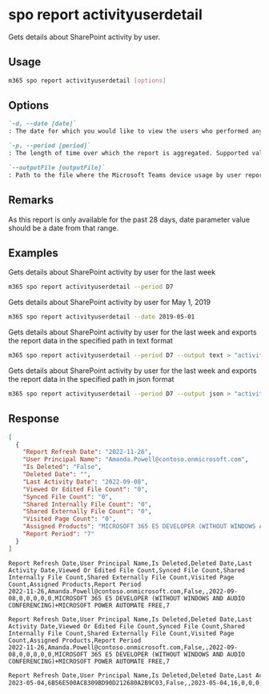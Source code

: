 
# spo report activityuserdetail

Gets details about SharePoint activity by user.

## Usage

```sh
m365 spo report activityuserdetail [options]
```

## Options

```md definition-list
`-d, --date [date]`
: The date for which you would like to view the users who performed any activity. Supported date format is `YYYY-MM-DD`. Specify either `date` or `period`, but not both.

`-p, --period [period]`
: The length of time over which the report is aggregated. Supported values `D7`, `D30`, `D90`, `D180`. Specify either `date` or `period`, but not both.

`--outputFile [outputFile]`
: Path to the file where the Microsoft Teams device usage by user report should be stored in.
```

<Global />

## Remarks

As this report is only available for the past 28 days, date parameter value should be a date from that range.

## Examples

Gets details about SharePoint activity by user for the last week

```sh
m365 spo report activityuserdetail --period D7
```

Gets details about SharePoint activity by user for May 1, 2019

```sh
m365 spo report activityuserdetail --date 2019-05-01
```

Gets details about SharePoint activity by user for the last week and exports the report data in the specified path in text format

```sh
m365 spo report activityuserdetail --period D7 --output text > "activityuserdetail.txt"
```

Gets details about SharePoint activity by user for the last week and exports the report data in the specified path in json format

```sh
m365 spo report activityuserdetail --period D7 --output json > "activityuserdetail.json"
```

## Response

<Tabs>
  <TabItem value="JSON">

  ```json
  [
    {
      "Report Refresh Date": "2022-11-26",
      "User Principal Name": "Amanda.Powell@contoso.onmicrosoft.com",
      "Is Deleted": "False",
      "Deleted Date": "",
      "Last Activity Date": "2022-09-08",
      "Viewed Or Edited File Count": "0",
      "Synced File Count": "0",
      "Shared Internally File Count": "0",
      "Shared Externally File Count": "0",
      "Visited Page Count": "0",
      "Assigned Products": "MICROSOFT 365 E5 DEVELOPER (WITHOUT WINDOWS AND AUDIO CONFERENCING)+MICROSOFT POWER AUTOMATE FREE",
      "Report Period": "7"
    }
  ]
  ```

  </TabItem>
  <TabItem value="Text">

  ```text
  Report Refresh Date,User Principal Name,Is Deleted,Deleted Date,Last Activity Date,Viewed Or Edited File Count,Synced File Count,Shared Internally File Count,Shared Externally File Count,Visited Page Count,Assigned Products,Report Period
  2022-11-26,Amanda.Powell@contoso.onmicrosoft.com,False,,2022-09-08,0,0,0,0,0,MICROSOFT 365 E5 DEVELOPER (WITHOUT WINDOWS AND AUDIO CONFERENCING)+MICROSOFT POWER AUTOMATE FREE,7
  ```

  </TabItem>
  <TabItem value="CSV">

  ```csv
  Report Refresh Date,User Principal Name,Is Deleted,Deleted Date,Last Activity Date,Viewed Or Edited File Count,Synced File Count,Shared Internally File Count,Shared Externally File Count,Visited Page Count,Assigned Products,Report Period
  2022-11-26,Amanda.Powell@contoso.onmicrosoft.com,False,,2022-09-08,0,0,0,0,0,MICROSOFT 365 E5 DEVELOPER (WITHOUT WINDOWS AND AUDIO CONFERENCING)+MICROSOFT POWER AUTOMATE FREE,7
  ```

  </TabItem>
  <TabItem value="Markdown">

  ```md
  Report Refresh Date,User Principal Name,Is Deleted,Deleted Date,Last Activity Date,Viewed Or Edited File Count,Synced File Count,Shared Internally File Count,Shared Externally File Count,Visited Page Count,Assigned Products,Report Period
  2023-05-04,6B56E500AC8309BD90D212680A2B9C03,False,,2023-05-04,16,0,0,0,36,MICROSOFT 365 E5 DEVELOPER (WITHOUT WINDOWS AND AUDIO CONFERENCING)+MICROSOFT POWER AUTOMATE FREE,7
  ```

  </TabItem>
</Tabs>

